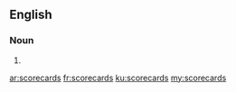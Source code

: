 ==English==

===Noun===
{{head|en}}

# {{plural of|scorecard}}

[[ar:scorecards]]
[[fr:scorecards]]
[[ku:scorecards]]
[[my:scorecards]]